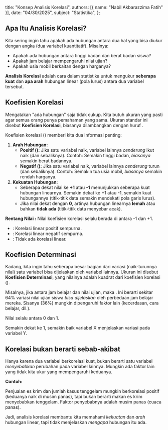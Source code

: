   title: "Konsep Analisis Korelasi",
  authors: [{ name: "Nabil Akbarazzima Fatih" }],
  date: "04/30/2025",
  subject: "Statistika",
};

## Apa Itu Analisis Korelasi?

Kita sering ingin tahu apakah ada hubungan antara dua hal yang bisa diukur dengan angka (dua variabel kuantitatif). Misalnya:

- Apakah ada hubungan antara tinggi badan dan berat badan siswa?
- Apakah jam belajar mempengaruhi nilai ujian?
- Apakah usia mobil berkaitan dengan harganya?

**Analisis Korelasi** adalah cara dalam statistika untuk mengukur **seberapa kuat** dan **apa arah** hubungan linear (pola lurus) antara dua variabel tersebut.

## Koefisien Korelasi

Mengatakan "ada hubungan" saja tidak cukup. Kita butuh ukuran yang pasti agar semua orang punya pemahaman yang sama. Ukuran standar ini disebut **Koefisien Korelasi**, biasanya dilambangkan dengan huruf <InlineMath math="r" />.

Koefisien korelasi (<InlineMath math="r" />) memberi kita dua informasi penting:

1.  **Arah Hubungan:**
    - **Positif (<InlineMath math="r > 0" />):** Jika satu variabel naik, variabel lainnya _cenderung_ ikut naik (dan sebaliknya). Contoh: Semakin tinggi badan, _biasanya_ semakin berat badannya.
    - **Negatif (<InlineMath math="r < 0" />):** Jika satu variabel naik, variabel lainnya _cenderung_ turun (dan sebaliknya). Contoh: Semakin tua usia mobil, _biasanya_ semakin rendah harganya.
2.  **Kekuatan Hubungan:**
    - Seberapa dekat nilai <InlineMath math="r" /> ke **+1** atau **-1** menunjukkan seberapa kuat hubungan linearnya. Semakin dekat ke +1 atau -1, semakin kuat hubungannya (titik-titik data semakin mendekati pola garis lurus).
    - Jika nilai <InlineMath math="r" /> dekat dengan **0**, artinya hubungan linearnya **lemah** atau bahkan **tidak ada** (titik-titik data menyebar acak).

**Rentang Nilai <InlineMath math="r" />:**
Nilai koefisien korelasi selalu berada di antara -1 dan +1.

<BlockMath math="-1 \le r \le +1" />

- <InlineMath math="r = +1" />: Korelasi linear positif sempurna.
- <InlineMath math="r = -1" />: Korelasi linear negatif sempurna.
- <InlineMath math="r = 0" />: Tidak ada korelasi linear.

## Koefisien Determinasi

Kadang, kita ingin tahu seberapa besar bagian dari variasi (naik-turunnya nilai) satu variabel bisa dijelaskan oleh variabel lainnya. Ukuran ini disebut **Koefisien Determinasi**, yang nilainya adalah kuadrat dari koefisien korelasi (<InlineMath math="r^2" />).

Misalnya, jika <InlineMath math="r = 0.8" /> antara jam belajar dan nilai ujian, maka <InlineMath math="r^2 = (0.8)^2 = 0.64" />. Ini berarti sekitar 64% variasi nilai ujian siswa _bisa dijelaskan_ oleh perbedaan jam belajar mereka. Sisanya (36%) mungkin dipengaruhi faktor lain (kecerdasan, cara belajar, dll.).

Nilai <InlineMath math="r^2" /> selalu antara 0 dan 1.

<BlockMath math="0 \le r^2 \le 1" />

Semakin dekat <InlineMath math="r^2" /> ke 1, semakin baik variabel X menjelaskan variasi pada variabel Y.

## Korelasi bukan berarti sebab-akibat

Hanya karena dua variabel berkorelasi kuat, bukan berarti satu variabel _menyebabkan_ perubahan pada variabel lainnya. Mungkin ada faktor lain yang tidak kita ukur yang mempengaruhi keduanya.

**Contoh:**

Penjualan es krim dan jumlah kasus tenggelam mungkin berkorelasi positif (keduanya naik di musim panas), tapi bukan berarti makan es krim menyebabkan tenggelam. Faktor penyebabnya adalah musim panas (cuaca panas).

Jadi, analisis korelasi membantu kita memahami _kekuatan_ dan _arah_ hubungan linear, tapi tidak menjelaskan _mengapa_ hubungan itu ada.
